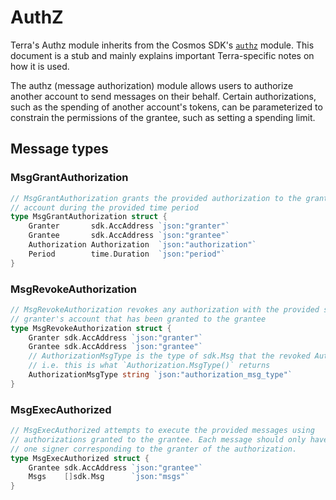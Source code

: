 
# AuthZ

<Admonition type="info" icon="ℹ️">

Terra's Authz module inherits from the Cosmos SDK's [`authz`](https://docs.cosmos.network/main/modules/authz/) module. This document is a stub and mainly explains important Terra-specific notes on how it is used.

</Admonition>

The authz (message authorization) module allows users to authorize another account to send messages on their behalf. Certain authorizations, such as the spending of another account's tokens, can be parameterized to constrain the permissions of the grantee, such as setting a spending limit.

## Message types

### MsgGrantAuthorization

```go
// MsgGrantAuthorization grants the provided authorization to the grantee on the granter's
// account during the provided time period
type MsgGrantAuthorization struct {
	Granter       sdk.AccAddress `json:"granter"`
	Grantee       sdk.AccAddress `json:"grantee"`
	Authorization Authorization  `json:"authorization"`
	Period        time.Duration  `json:"period"`
}
```

### MsgRevokeAuthorization

```go
// MsgRevokeAuthorization revokes any authorization with the provided sdk.Msg type on the
// granter's account that has been granted to the grantee
type MsgRevokeAuthorization struct {
	Granter sdk.AccAddress `json:"granter"`
	Grantee sdk.AccAddress `json:"grantee"`
	// AuthorizationMsgType is the type of sdk.Msg that the revoked Authorization refers to.
	// i.e. this is what `Authorization.MsgType()` returns
	AuthorizationMsgType string `json:"authorization_msg_type"`
}
```

### MsgExecAuthorized

```go
// MsgExecAuthorized attempts to execute the provided messages using
// authorizations granted to the grantee. Each message should only have
// one signer corresponding to the granter of the authorization.
type MsgExecAuthorized struct {
	Grantee sdk.AccAddress `json:"grantee"`
	Msgs    []sdk.Msg      `json:"msgs"`
}
```
